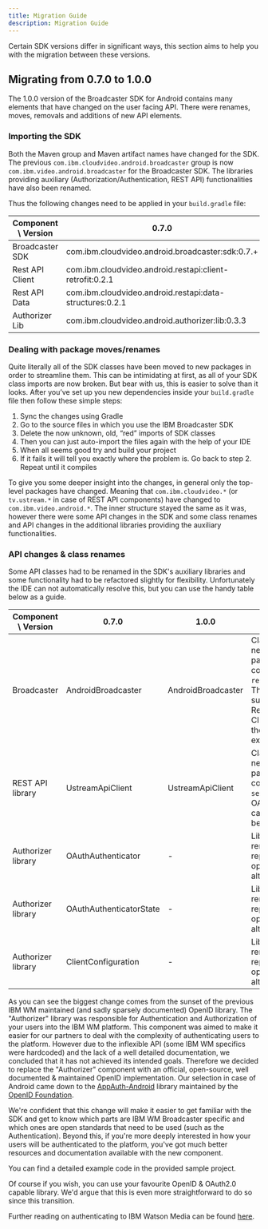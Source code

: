 ```yaml
---
title: Migration Guide
description: Migration Guide
---
```


Certain SDK versions differ in significant ways, this section aims to help you with the migration between these versions.

## Migrating from 0.7.0 to 1.0.0

The 1.0.0 version of the Broadcaster SDK for Android contains many elements that have changed on the user facing API.
There were renames, moves, removals and additions of new API elements.

### Importing the SDK

Both the Maven group and Maven artifact names have changed for the SDK.
The previous `com.ibm.cloudvideo.android.broadcaster` group is now `com.ibm.video.android.broadcaster` for the Broadcaster SDK.
The libraries providing auxiliary (Authorization/Authentication, REST API) functionalities have also been renamed.

Thus the following changes need to be applied in your `build.gradle` file:

| Component \ Version | 0.7.0                                                              | 1.0.0                                                                  |
|---------------------|--------------------------------------------------------------------|------------------------------------------------------------------------|
| Broadcaster SDK     | com.ibm.cloudvideo.android.broadcaster:sdk:0.7.+                   | com.ibm.video.android.broadcaster:sdk:1.0.+                            |
| Rest API Client     | com.ibm.cloudvideo.android.restapi:client-retrofit:0.2.1           | com.ibm.video.android.restapi:client-retrofit:0.3.0                    |
| Rest API Data       | com.ibm.cloudvideo.android.restapi:data-structures:0.2.1           | com.ibm.video.android.restapi:data-structures:0.3.0                    |
| Authorizer Lib      | com.ibm.cloudvideo.android.authorizer:lib:0.3.3                    | REPLACED with an open-source implementation: openid/AppAuth-Android    |

### Dealing with package moves/renames

Quite literally all of the SDK classes have been moved to new packages in order to streamline them. This can be intimidating at first, as all of your SDK class imports are now broken.
But bear with us, this is easier to solve than it looks. After you’ve set up you new dependencies inside your `build.gradle` file then follow these simple steps:

1. Sync the changes using Gradle
2. Go to the source files in which you use the IBM Broadcaster SDK
3. Delete the now unknown, old, “red” imports of SDK classes
4. Then you can just auto-import the files again with the help of your IDE
5. When all seems good try and build your project
6. If it fails it will tell you exactly where the problem is. Go back to step 2. Repeat until it compiles

To give you some deeper insight into the changes, in general only the top-level packages have changed. Meaning that `com.ibm.cloudvideo.*` (or `tv.ustream.*` in case of REST API components) have changed to `com.ibm.video.android.*`.
The inner structure stayed the same as it was, however there were some API changes in the SDK and some class renames and API changes in the additional libraries providing the auxiliary functionalities.


### API changes & class renames

Some API classes had to be renamed in the SDK's auxiliary libraries and some functionality had to be refactored slightly for flexibility.
Unfortunately the IDE can not automatically resolve this, but you can use the handy table below as a guide.

| Component \ Version | 0.7.0                   | 1.0.0               | Notes                                                                          |
|---------------------|-------------------------|---------------------|--------------------------------------------------------------------------------|
| Broadcaster         | AndroidBroadcaster      | AndroidBroadcaster  | Class requires a new mandatory parameter when constructing: `regionalCluster`. This is to add support for Regional Clusters. See the sample for examples. |
| REST API library    | UstreamApiClient        | UstreamApiClient    | Class requires a new mandatory parameter when constructing: `serviceUrl`. OAuth capabilities had been removed.     |
| Authorizer library  | OAuthAuthenticator      | -                   | Library has been removed and replaced with an open-source alternative.         |
| Authorizer library  | OAuthAuthenticatorState | -                   | Library has been removed and replaced with an open-source alternative.         |
| Authorizer library  | ClientConfiguration     | -                   | Library has been removed and replaced with an open-source alternative.         |

As you can see the biggest change comes from the sunset of the previous IBM WM maintained (and sadly sparsely documented) OpenID library.
The "Authorizer" library was responsible for Authentication and Authorization of your users into the IBM WM platform.
This component was aimed to make it easier for our partners to deal with the complexity of authenticating users to the platform.
However due to the inflexible API (some IBM WM specifics were hardcoded) and the lack of a well detailed documentation, we concluded that it has not achieved its intended goals.
Therefore we decided to replace the "Authorizer" component with an official, open-source, well documented & maintained OpenID implementation.
Our selection in case of Android came down to the [AppAuth-Android] library maintained by the [OpenID Foundation].

We're confident that this change will make it easier to get familiar with the SDK and get to know which parts are IBM WM Broadcaster specific
and which ones are open standards that need to be used (such as the Authentication). Beyond this, if you're more deeply interested in
how your users will be authenticated to the platform, you've got much better resources and documentation available with the new component.

You can find a detailed example code in the provided sample project.

Of course if you wish, you can use your favourite OpenID & OAuth2.0 capable library.
We'd argue that this is even more straightforward to do so since this transition.

Further reading on authenticating to IBM Watson Media can be found [here](https://developers.video.ibm.com/api-basics-overview).

[AppAuth-Android]: https://github.com/openid/AppAuth-Android
[OpenID Foundation]: https://openid.net/
